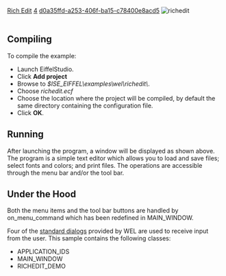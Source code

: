 [[Property:title|Rich Edit]]
[[Property:weight|4]]
[[Property:uuid|d0a35ffd-a253-406f-ba15-c78400e8acd5]]
[[Image:richedit|richedit]]  <br/>
<br/>

==Compiling==

To compile the example: 
* Launch EiffelStudio. 
* Click '''Add project'''
* Browse to ''$ISE_EIFFEL\examples\wel\richedit\''. 
* Choose ''richedit.ecf''
* Choose the location where the project will be compiled, by default the same directory containing the configuration file. 
* Click '''OK'''. 

==Running==

After launching the program, a window will be displayed as shown above. The program is a simple text editor which allows you to load and save files; select fonts and colors; and print files. The operations are accessible through the menu bar and/or the tool bar.

==Under the Hood==

Both the menu items and the tool bar buttons are handled by on_menu_command which has been redefined in MAIN_WINDOW.

Four of the [[stddlgs cluster|standard dialogs]]  provided by WEL are used to receive input from the user. 
This sample contains the following classes: 
* APPLICATION_IDS
* MAIN_WINDOW
* RICHEDIT_DEMO

{{seealso| '''See Also''' <br/>
[[ref:/libraries/wel/reference/wel_rich_edit_chart|WEL_RICH_EDIT]]  <br/>
[[WEL_PRINT_DIALOG|WEL_PRINT_DIALOG]]  <br/>
[[WEL_SAVE_FILE_DIALOG|WEL_SAVE_FILE_DIALOG]]  <br/>
[[WEL_OPEN_FILE_DIALOG|WEL_OPEN_FILE_DIALOG]]  <br/>
[[WEL_CHOOSE_COLOR_DIALOG|WEL_CHOOSE_COLOR_DIALOG]]  <br/>
[[WEL_CHOOSE_FONT_DIALOG|WEL_CHOOSE_FONT_DIALOG]]  }}






